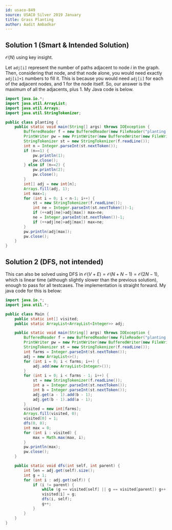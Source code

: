 ```yaml
---
id: usaco-849
source: USACO Silver 2019 January
title: Grass Planting
author: Aadit Ambadkar
---
```


## Solution 1 (Smart & Intended Solution)

$\mathcal{O}(N)$ using key insight.

Let ```adj[i]``` represent the number of paths adjacent to node $i$ in the graph. Then, considering that node, and that node alone, you would need exactly ```adj[i]+1``` numbers to fill it. This is because you would need ```adj[i]``` for each of the adjacent nodes, and $1$ for the node itself. So, our answer is the maximum of all the adjacents, plus 1. My Java code is below.

```java
import java.io.*;
import java.util.ArrayList;
import java.util.Arrays;
import java.util.StringTokenizer;

public class planting {
    public static void main(String[] args) throws IOException {
        BufferedReader f = new BufferedReader(new FileReader("planting.in"));
        PrintWriter pw = new PrintWriter(new BufferedWriter(new FileWriter("planting.out")));
        StringTokenizer st = new StringTokenizer(f.readLine());
        int n = Integer.parseInt(st.nextToken());
        if (n==1) {
            pw.println(1);
            pw.close();
        } else if (n==2) {
            pw.println(2);
            pw.close();
        }
        int[] adj = new int[n];
        Arrays.fill(adj, 1);
        int max=1;
        for (int i = 0; i < n-1; i++) {
            st = new StringTokenizer(f.readLine());
            int ne = Integer.parseInt(st.nextToken())-1;
            if (++adj[ne]>adj[max]) max=ne;
            ne = Integer.parseInt(st.nextToken())-1;
            if (++adj[ne]>adj[max]) max=ne;
        }
        pw.println(adj[max]);
        pw.close();
    }
}
```

## Solution 2 (DFS, not intended)

This can also be solved using DFS in $\mathcal{O}(V+E)=\mathcal{O}(N+N-1)=\mathcal{O}(2N-1)$, which is linear time (although slightly slower than the previous solution), enough to pass for all testcases. The implementation is straight forward. My java code for this is below:

```java
import java.io.*;
import java.util.*;

public class Main {
    public static int[] visited;
    public static ArrayList<ArrayList<Integer>> adj;

    public static void main(String[] args) throws IOException {
        BufferedReader f = new BufferedReader(new FileReader("planting.in"));
        PrintWriter pw = new PrintWriter(new BufferedWriter(new FileWriter("planting.out")));
        StringTokenizer st = new StringTokenizer(f.readLine());
        int farms = Integer.parseInt(st.nextToken());
        adj = new ArrayList<>();
        for (int i = 0; i < farms; i++) {
            adj.add(new ArrayList<Integer>());
        }
        for (int i = 0; i < farms - 1; i++) {
            st = new StringTokenizer(f.readLine());
            int a = Integer.parseInt(st.nextToken());
            int b = Integer.parseInt(st.nextToken());
            adj.get(a - 1).add(b - 1);
            adj.get(b - 1).add(a - 1);
        }
        visited = new int[farms];
        Arrays.fill(visited, 0);
        visited[0] = 1;
        dfs(0, 0);
        int max = 0;
        for (int i : visited) {
            max = Math.max(max, i);
        }
        pw.println(max);
        pw.close();
    }

    public static void dfs(int self, int parent) {
        int len = adj.get(self).size();
        int g = 1;
        for (int i : adj.get(self)) {
            if (i != parent) {
                while (g == visited[self] || g == visited[parent]) g++;
                visited[i] = g;
                dfs(i, self);
                g++;
            }
        }
    }
}
```
